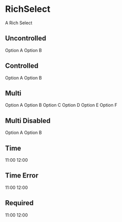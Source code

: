 
<Meta title="Components/RichSelect" component={RichSelect} />

# RichSelect

<Description>A Rich Select</Description>

## Uncontrolled

<Canvas>
  <Story name="Uncontrolled" height="150px">
    <RichSelect>
      <RichSelect.Option value="a">Option A</RichSelect.Option>
      <RichSelect.Option value="b">Option B</RichSelect.Option>
    </RichSelect>
  </Story>
</Canvas>

## Controlled

<Canvas>
  <Story name="Controlled" height="150px">
    <RichSelect>
      <RichSelect.Option value="a">Option A</RichSelect.Option>
      <RichSelect.Option value="b">Option B</RichSelect.Option>
    </RichSelect>
  </Story>
</Canvas>

## Multi

<Canvas>
  <Story name="Multi" height="200px">
    <RichSelect isMulti required>
      <RichSelect.Option value="a">Option A</RichSelect.Option>
      <RichSelect.Option value="b">Option B</RichSelect.Option>
      <RichSelect.Option value="c">Option C</RichSelect.Option>
      <RichSelect.Option value="d">Option D</RichSelect.Option>
      <RichSelect.Option value="e">Option E</RichSelect.Option>
      <RichSelect.Option value="f">Option F</RichSelect.Option>
    </RichSelect>
  </Story>
</Canvas>

## Multi Disabled

<Canvas>
  <Story name="Multi Disabled" height="100px">
    <RichSelect
      value={{ value: 'a', label: 'Option A' }}
      isMulti
      disabled
      required
    >
      <RichSelect.Option value="a">Option A</RichSelect.Option>
      <RichSelect.Option value="b">Option B</RichSelect.Option>
    </RichSelect>
  </Story>
</Canvas>

## Time

<Canvas>
  <Story name="Time" height="100px">
    <RichSelect time>
      <RichSelect.Option value="11">11:00</RichSelect.Option>
      <RichSelect.Option value="12">12:00</RichSelect.Option>
    </RichSelect>
  </Story>
</Canvas>

## Time Error

<Canvas>
  <Story name="Time Error" height="100px">
    <RichSelect time error>
      <RichSelect.Option value="11">11:00</RichSelect.Option>
      <RichSelect.Option value="12">12:00</RichSelect.Option>
    </RichSelect>
  </Story>
</Canvas>

## Required

<Canvas>
  <Story name="Required" height="100px">
    <RichSelect required>
      <RichSelect.Option value="11">11:00</RichSelect.Option>
      <RichSelect.Option value="12">12:00</RichSelect.Option>
    </RichSelect>
  </Story>
</Canvas>
